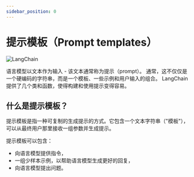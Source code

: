 ```yaml
---
sidebar_position: 0
---
```


# 提示模板（Prompt templates）

![LangChain](https://pica.zhimg.com/50/v2-56e8bbb52aa271012541c1fe1ceb11a2_r.gif 'LangChain中文网')


语言模型以文本作为输入 - 该文本通常称为提示（prompt）。
通常，这不仅仅是一个硬编码的字符串，而是一个模板、一些示例和用户输入的组合。
LangChain 提供了几个类和函数，使得构建和使用提示变得容易。

## 什么是提示模板？

提示模板是指一种可复制的生成提示的方式。它包含一个文本字符串（"模板"），可以从最终用户那里接收一组参数并生成提示。

提示模板可以包含：
- 向语言模型提供指令，
- 一组少样本示例，以帮助语言模型生成更好的回复，
- 向语言模型提出问题。


<GetStarted/>
